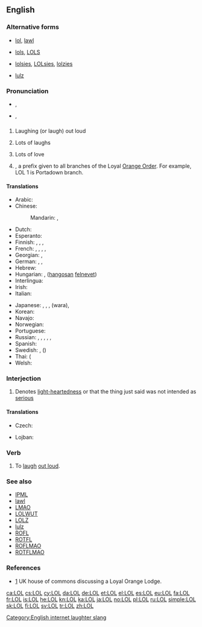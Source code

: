 {{also|lol}}
==English==
{{wikipedia}}
{{wikipedia|Loyal Orange Lodge}}

===Alternative forms===
* {{qualifier|α-forms}} [[lol]], [[lawl]]
* {{qualifier|β-forms}} [[lols]], [[LOLS]]
* {{qualifier|γ-forms}} [[lolsies]], [[LOLsies]], [[lolzies]]
* {{qualifier|δ-forms}} [[lulz]]

===Pronunciation===
* {{a|UK}} {{IPA|/ɛl.əu.ɛl/|/lɔːl/|/lɒl/}}, {{X-SAMPA|/El.@U.El/|/lO:l/|/lQl/}}
* {{a|US}} {{IPA|/ɛl.oʊ.ɛl/|/lɔl/|/lɑl/|/loʊl/|/lol/}}, {{X-SAMPA|/El.oU.El/|/lOl/|/lAl/|/loUl/|/lol/}}

==={{initialism-old|en}}===
{{en-initialism}}

# {{context|Internet|Internet slang|text messaging|lang=en}} Laughing (or laugh) out loud
# {{context|Internet|Internet slang|text messaging|lang=en}} Lots of laughs {{qualifier|occasionally used}}
# {{context|letter-writing|lang=en}} Lots of love {{qualifier|now obsolete or dated}}
# {{context|US|British commonwealth|Ireland|lang=en}} {{w|Loyal Orange Lodge}}, a prefix given to all branches of the Loyal [[Orange Order]]. For example, LOL 1 is Portadown branch.

====Translations====
{{trans-top|Expression of laughter}}
* Arabic: {{t-|ar|لول|tr=lūl}}
* Chinese:
*: Mandarin: {{t|cmn|大聲笑|sc=Hani}}, {{t|cmn|大声笑|tr=dàshēngxiào|sc=Hani}}
* Dutch: {{t+|nl|lol}}
* Esperanto: {{t-|eo|mdr}}
* Finnish: {{t+|fi|lol}}, {{t-|fi|naur}}, {{t-|fi|reps}}, {{t-|fi|:D}}
* French: {{t+|fr|mdr}}, {{t+|fr|lol}}, {{t-|fr|jrf}}, {{t+|fr|ptdr}}, {{t-|fr|cqcd}} {{qualifier|Canada}}
* Georgian: {{t-|ka|ლოლ|sc=Geor}}, {{t-|ka|lol|sc=Geor}}
* German: {{t-|de|reps}}, {{t+|de|lol}}, {{qualifier|[[lachen]] [[heraus]] loud}} {{t-|de|lal}}
* Hebrew: {{t+|he|לול|tr=lol}}
* Hungarian: {{t-|hu|lol}}, {{t-|hu|hfn}} ([[hangos|hangosan]] [[nevet|felnevet]])
* Interlingua: {{t-|ia|lol}}
* Irish: {{t-|ga|GOA}}
* Italian: {{t+|it|lol}}
{{trans-mid}}
* Japanese: {{t+|ja|w}}, {{t-|ja|www}}, {{t+|ja|ｗ}}, {{t-|ja|ワラ}} (wara), {{t+|ja|笑|tr=わらい, warai, しょう, shō, わら, wara, かっこ わらい, kakkowarai, かっこ しょう, kakkoshō, かっこ わら, kakkawara|alt=（笑）|sc=Jpan}}
* Korean: {{t-|ko|ㅋㅋ|sc=Kore}}
* Navajo: {{tø|nv|lol|tr=[[ayóo íítsʼaʼgo anáshdloh]]}}
* Norwegian: {{t-|no|lol}}
* Portuguese: {{t-|pt|rs}}
* Russian: {{t+|ru|лол|tr=lol|sc=Cyrl}}, {{t+|ru|ржать|tr=ržot|alt=ржёт|sc=Cyrl}} <!-- (he's/she's) laughing (neighing) -->, {{t-|ru|Ы|tr=Y|sc=Cyrl}}, {{t-|ru|ржунимагу|tr=ržunimagú|sc=Cyrl}} <!-- ржу не могу - (I'm) laughing (neighing) can't (stop) -->, {{t-|ru|испацтула|tr=ispactúla|sc=Cyrl}} <!-- из-под стула - from under the chair -->, {{t-|ru|пацталом|tr=pactalóm|sc=Cyrl}} <!-- под столом under the table --> {{qualifier|most expressions are in "padonki" style, deliberately distorted spellings}}
* Spanish: {{t-|es|reva}}
* Swedish: {{t+|sv|lol}}, {{t+|sv|asg}} ({{t+|sv|asgarva}})
* Thai: {{t+|th|555}} ({{t+|th|ห้า|alt=ห้าๆๆ|tr=hâa-hâa-hâa}}
* Welsh: {{t-|cy|CAYU}}
{{trans-bottom}}

===Interjection===
{{en-interj}}

# {{context|Internet|Internet slang|text messaging|by dilution|lang=en}} Denotes [[light-hearted]]ness or that the thing just said was not intended as [[serious]]

====Translations====
{{trans-top|denotes light-heartedness or non-seriousness of the just-said thing}}
* Czech: {{t-|cs|lol}}
{{trans-mid}}
* Lojban: {{t-|jbo|zo'o}}
{{trans-bottom}}

===Verb===
{{en-verb|LOLs|LOLing|'''[[LOLed]]''', '''[[LOLd]]''' ''or'' '''[[LOL'd]]'''}}

# To [[laugh]] [[out loud]].

===See also===
* [[IPML]]
* [[lawl]]
* [[LMAO]]
* [[LOLWUT]]
* [[LOLZ]]
* [[lulz]]
* [[ROFL]]
* [[ROTFL]]
* [[ROFLMAO]]
* [[ROTFLMAO]]

===References===
* [http://www.publications.parliament.uk/pa/cm200304/cmhansrd/vo041118/text/41118w21.htm] UK house of commons discussing a Loyal Orange Lodge.

[[Category:English internet laughter slang]]

[[ca:LOL]]
[[cs:LOL]]
[[cy:LOL]]
[[da:LOL]]
[[de:LOL]]
[[et:LOL]]
[[el:LOL]]
[[es:LOL]]
[[eu:LOL]]
[[fa:LOL]]
[[fr:LOL]]
[[is:LOL]]
[[he:LOL]]
[[kn:LOL]]
[[ka:LOL]]
[[ja:LOL]]
[[no:LOL]]
[[pl:LOL]]
[[ru:LOL]]
[[simple:LOL]]
[[sk:LOL]]
[[fi:LOL]]
[[sv:LOL]]
[[tr:LOL]]
[[zh:LOL]]